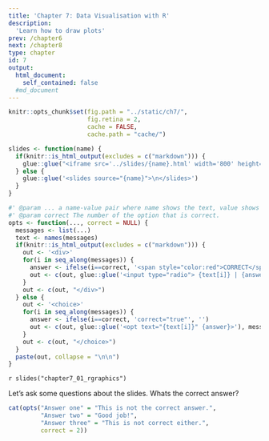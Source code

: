 ```yaml
---
title: 'Chapter 7: Data Visualisation with R'
description:
  'Learn how to draw plots'
prev: /chapter6
next: /chapter8
type: chapter
id: 7
output:
  html_document:
    self_contained: false
  #md_document
---
```


```r
knitr::opts_chunk$set(fig.path = "../static/ch7/",
                      fig.retina = 2,
                      cache = FALSE,
                      cache.path = "cache/")

slides <- function(name) {
  if(knitr::is_html_output(excludes = c("markdown"))) {
    glue::glue("<iframe src='../slides/{name}.html' width='800' height='500'></iframe>")
  } else {
    glue::glue('<slides source="{name}">\n</slides>')
  }
}

#' @param ... a name-value pair where name shows the text, value shows the message
#' @param correct The number of the option that is correct.
opts <- function(..., correct = NULL) {
  messages <- list(...)
  text <- names(messages)
  if(knitr::is_html_output(excludes = c("markdown"))) {
    out <- '<div>'
    for(i in seq_along(messages)) {
      answer <- ifelse(i==correct, '<span style="color:red">CORRECT</span>', '') 
      out <- c(out, glue::glue('<input type="radio"> {text[i]} | {answer} {messages[i]}'))
    }
    out <- c(out, "</div>")
  } else {
    out <- '<choice>'
    for(i in seq_along(messages)) {
      answer <- ifelse(i==correct, 'correct="true"', '') 
      out <- c(out, glue::glue('<opt text="{text[i]}" {answer}>'), messages[i], '</opt>')
    }
    out <- c(out, "</choice>")
  }
  paste(out, collapse = "\n\n")
}
```


<exercise id="1" title="R Graphics" type="slides">

`r slides("chapter7_01_rgraphics")`

</exercise>

<exercise id="2" title="R Graphics">

Let's ask some questions about the slides. Whats the correct answer?

```r
cat(opts("Answer one" = "This is not the correct answer.",
         "Answer two" = "Good job!",
         "Answer three" = "This is not correct either.",
         correct = 2))
```



</exercise>
